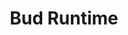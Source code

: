 ---
title: "Bud Runtime"
description: "
This Helm chart deploys a comprehensive set of microservices and infrastructure components for the Bud ecosystem, leveraging Dapr for inter-service communication and observability. It includes deployments for core applications, databases, caching, monitoring, and related tools.

Description of your new file."
---